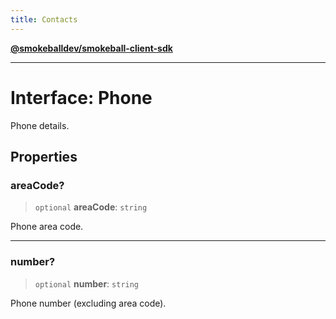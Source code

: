 ```yaml
---
title: Contacts
---
```

[**@smokeballdev/smokeball-client-sdk**](../../../../README.md)

***

# Interface: Phone

Phone details.

## Properties

### areaCode?

> `optional` **areaCode**: `string`

Phone area code.

***

### number?

> `optional` **number**: `string`

Phone number (excluding area code).
